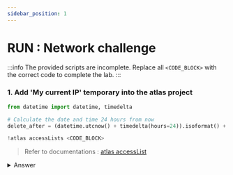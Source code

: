 ```yaml
---
sidebar_position: 1
---
```



# RUN : Network challenge 

:::info
The provided scripts are incomplete. Replace all `<CODE_BLOCK>` with the correct code to complete the lab.
:::

### 1. Add 'My current IP' temporary into the atlas project

```python
from datetime import datetime, timedelta

# Calculate the date and time 24 hours from now
delete_after = (datetime.utcnow() + timedelta(hours=24)).isoformat() + 'Z'

!atlas accessLists <CODE_BLOCK>
```

> Refer to documentations : [atlas accessList](https://www.mongodb.com/docs/atlas/cli/current/command/atlas-accessLists/#std-label-atlas-accessLists)

<details>
    <summary> Answer </summary>
    ```python
    from datetime import datetime, timedelta

# Calculate the date and time 24 hours from now
delete_after = (datetime.utcnow() + timedelta(hours=24)).isoformat() + 'Z'

!atlas accessLists create --currentIp --projectId {project_id} --deleteAfter "{delete_after}"
```
</details>

### 2. Check that 'My current IP' was added:
```python
!atlas accessLists list --output json --projectId {project_id}
```

## Next Steps

Start the chapter on [Authentication](./authentication) for database user management.

